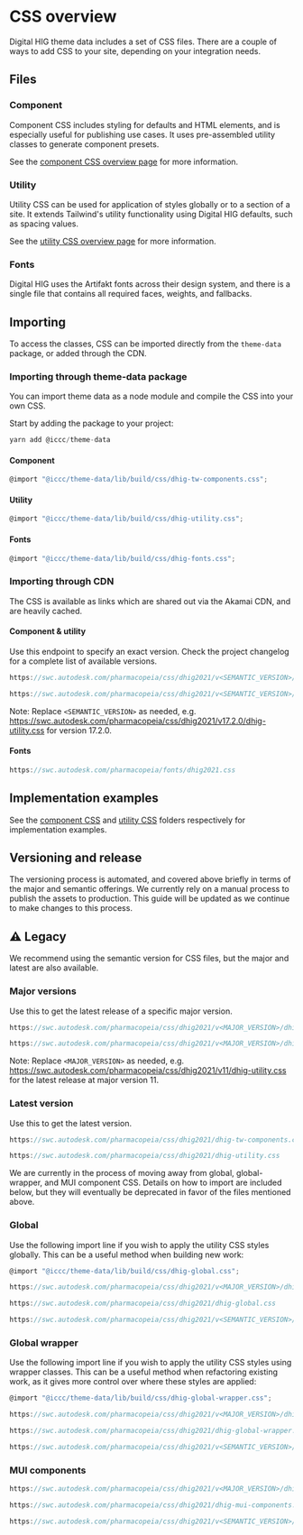 
<Meta title="Digital HIG/CSS and SASS/CSS overview" />

# CSS overview

Digital HIG theme data includes a set of CSS files. There are a couple of ways to add CSS to your site, depending on your integration needs.

## Files

### Component

Component CSS includes styling for defaults and HTML elements, and is especially useful for publishing use cases. It uses pre-assembled utility classes to generate component presets.

See the [component CSS overview page](?path=/story/iccc-css-and-sass-component-css-overview--page) for more information.

### Utility

Utility CSS can be used for application of styles globally or to a section of a site. It extends Tailwind's utility functionality using Digital HIG defaults, such as spacing values.

See the [utility CSS overview page](?path=/story/iccc-css-and-sass-utility-css-overview--page) for more information.

### Fonts

Digital HIG uses the Artifakt fonts across their design system, and there is a single file that contains all required faces, weights, and fallbacks.

## Importing

To access the classes, CSS can be imported directly from the `theme-data` package, or added through the CDN.

### Importing through theme-data package

You can import theme data as a node module and compile the CSS into your own CSS.

Start by adding the package to your project:

```js
yarn add @iccc/theme-data
```

#### Component

```js
@import "@iccc/theme-data/lib/build/css/dhig-tw-components.css";
```

#### Utility

```js
@import "@iccc/theme-data/lib/build/css/dhig-utility.css";
```

#### Fonts

```js
@import "@iccc/theme-data/lib/build/css/dhig-fonts.css";
```

### Importing through CDN

The CSS is available as links which are shared out via the Akamai CDN, and are heavily cached.

#### Component & utility

Use this endpoint to specify an exact version. Check the project changelog for a complete list of available versions.

```js
https://swc.autodesk.com/pharmacopeia/css/dhig2021/v<SEMANTIC_VERSION>/dhig-tw-components.css
```

```js
https://swc.autodesk.com/pharmacopeia/css/dhig2021/v<SEMANTIC_VERSION>/dhig-utility.css
```

Note: Replace `<SEMANTIC_VERSION>` as needed, e.g. https://swc.autodesk.com/pharmacopeia/css/dhig2021/v17.2.0/dhig-utility.css for version 17.2.0.

#### Fonts

```js
https://swc.autodesk.com/pharmacopeia/fonts/dhig2021.css
```

## Implementation examples

See the [component CSS](?path=/docs/iccc-css-and-sass-component-css-overview--page) and [utility CSS](?path=/docs/iccc-css-and-sass-utility-css-overview--page) folders respectively for implementation examples.

## Versioning and release

The versioning process is automated, and covered above briefly in terms of the major and semantic offerings. We currently rely on a manual process to publish the assets to production. This guide will be updated as we continue to make changes to this process.

## ⚠️ Legacy

We recommend using the semantic version for CSS files, but the major and latest are also available.

### Major versions

Use this to get the latest release of a specific major version.

```js
https://swc.autodesk.com/pharmacopeia/css/dhig2021/v<MAJOR_VERSION>/dhig-tw-components.css
```

```js
https://swc.autodesk.com/pharmacopeia/css/dhig2021/v<MAJOR_VERSION>/dhig-utility.css
```

Note: Replace `<MAJOR_VERSION>` as needed, e.g. https://swc.autodesk.com/pharmacopeia/css/dhig2021/v11/dhig-utility.css for the latest release at major version 11.

### Latest version

Use this to get the latest version.

```js
https://swc.autodesk.com/pharmacopeia/css/dhig2021/dhig-tw-components.css
```

```js
https://swc.autodesk.com/pharmacopeia/css/dhig2021/dhig-utility.css
```

We are currently in the process of moving away from global, global-wrapper, and MUI component CSS. Details on how to import are included below, but they will eventually be deprecated in favor of the files mentioned above.

### Global

Use the following import line if you wish to apply the utility CSS styles globally. This can be a useful method when building new work:

```js
@import "@iccc/theme-data/lib/build/css/dhig-global.css";
```

```js
https://swc.autodesk.com/pharmacopeia/css/dhig2021/v<MAJOR_VERSION>/dhig-global.css
```

```js
https://swc.autodesk.com/pharmacopeia/css/dhig2021/dhig-global.css
```

```js
https://swc.autodesk.com/pharmacopeia/css/dhig2021/v<SEMANTIC_VERSION>/dhig-global.css
```

### Global wrapper

Use the following import line if you wish to apply the utility CSS styles using wrapper classes. This can be a useful method when refactoring existing work, as it gives more control over where these styles are applied:

```js
@import "@iccc/theme-data/lib/build/css/dhig-global-wrapper.css";
```

```js
https://swc.autodesk.com/pharmacopeia/css/dhig2021/v<MAJOR_VERSION>/dhig-global-wrapper.css
```

```js
https://swc.autodesk.com/pharmacopeia/css/dhig2021/dhig-global-wrapper.css
```

```js
https://swc.autodesk.com/pharmacopeia/css/dhig2021/v<SEMANTIC_VERSION>/dhig-global-wrapper.css
```

### MUI components

```js
https://swc.autodesk.com/pharmacopeia/css/dhig2021/v<MAJOR_VERSION>/dhig-mui-components.css
```

```js
https://swc.autodesk.com/pharmacopeia/css/dhig2021/dhig-mui-components.css
```

```js
https://swc.autodesk.com/pharmacopeia/css/dhig2021/v<SEMANTIC_VERSION>/dhig-mui-components.css
```
